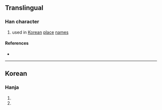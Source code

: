 {{character info}}
==Translingual==

===Han character===
{{Han char|rn=5|rad=乙|as=05|sn=6|four=46717|canj=KRN|ids=⿱加乙}}

# used in [[Korean]] [[place]] [[name]]s

====References====
* {{Han ref|kx=0084.141|dkj=00185|dj=0171.160|hdz=10053.111|uh=4E6B|ud=20075}}

----

==Korean==

===Hanja===
{{ko-hanja|[[땅]] [[이름]]|갈}}

# {{uxi|ko|'''乫'''串里 ('''갈'''곶리)|tr=[[w:ko:갈곶리|'''Gal'''got-ri]]|a placename in [[w:Geoje|Geoje]], South Korea}}
# {{uxi|ko|新'''乫'''坡鎭 (신'''갈'''파진)|tr=[[w:ko:신갈파진|Sin'''gal'''pajin]]|a placename in [[w:Kimjongsuk County|Kimjongsuk County]], North Korea}}
